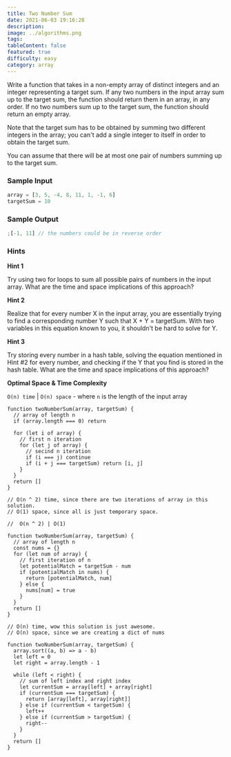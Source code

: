 ```yaml
---
title: Two Number Sum
date: 2021-06-03 19:16:28
description:
image: ../algorithms.png
tags:
tableContent: false
featured: true
difficulty: easy
category: array
---
```


Write a function that takes in a non-empty array of distinct integers and an integer representing a target sum. If any two numbers in the input array sum up to the target sum, the function should return them in an array, in any order. If no two numbers sum up to the target sum, the function should return an empty array.

Note that the target sum has to be obtained by summing two different integers in the array; you can't add a single integer to itself in order to obtain the target sum.

You can assume that there will be at most one pair of numbers summing up to the target sum.

### Sample Input

```js
array = [3, 5, -4, 8, 11, 1, -1, 6]
targetSum = 10
```

### Sample Output

```js
;[-1, 11] // the numbers could be in reverse order
```

### Hints

**Hint 1**

Try using two for loops to sum all possible pairs of numbers in the input array. What are the time and space implications of this approach?

**Hint 2**

Realize that for every number X in the input array, you are essentially trying to find a corresponding number Y such that X + Y = targetSum. With two variables in this equation known to you, it shouldn't be hard to solve for Y.

**Hint 3**

Try storing every number in a hash table, solving the equation mentioned in Hint #2 for every number, and checking if the Y that you find is stored in the hash table. What are the time and space implications of this approach?

**Optimal Space & Time Complexity**

`O(n) time` | `O(n) space` - where `n` is the length of the input array

```javascript:Solution-1
function twoNumberSum(array, targetSum) {
  // array of length n
  if (array.length === 0) return

  for (let i of array) {
    // first n iteration
    for (let j of array) {
      // secind n iteration
      if (i === j) continue
      if (i + j === targetSum) return [i, j]
    }
  }
  return []
}

// O(n ^ 2) time, since there are two iterations of array in this solution.
// O(1) space, since all is just temporary space.

//  O(n ^ 2) | O(1)
```

```javascript:Solution-2
function twoNumberSum(array, targetSum) {
  // array of length n
  const nums = {}
  for (let num of array) {
    // first iteration of n
    let potentialMatch = targetSum - num
    if (potentialMatch in nums) {
      return [potentialMatch, num]
    } else {
      nums[num] = true
    }
  }
  return []
}

// O(n) time, wow this solution is just awesome.
// O(n) space, since we are creating a dict of nums
```

```javascript:Solution-3
function twoNumberSum(array, targetSum) {
  array.sort((a, b) => a - b)
  let left = 0
  let right = array.length - 1

  while (left < right) {
    // sum of left index and right index
    let currentSum = array[left] + array[right]
    if (currentSum === targetSum) {
      return [array[left], array[right]]
    } else if (currentSum < targetSum) {
      left++
    } else if (currentSum > targetSum) {
      right--
    }
  }
  return []
}
```
